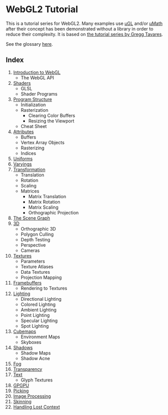 # WebGL2 Tutorial

This is a tutorial series for WebGL2. Many examples use [μGL](https://ugl.lakuna.pw/) and/or [μMath](https://umath.lakuna.pw/) after their concept has been demonstrated without a library in order to reduce their complexity. It is based on [the tutorial series by Gregg Tavares](https://webgl2fundamentals.org/).

See the glossary [here](/a/webgl/glossary).

## Index

1. [Introduction to WebGL](/a/webgl/introduction)
   - The WebGL API
2. [Shaders](/a/webgl/shaders)
   - GLSL
   - Shader Programs
3. [Program Structure](/a/webgl/program-structure)
   - Initialization
   - Rasterization
     - Clearing Color Buffers
     - Resizing the Viewport
   - Cheat Sheet
4. [Attributes](/a/webgl/attributes)
   - Buffers
   - Vertex Array Objects
   - Rasterizing
   - Indices
5. [Uniforms](/a/webgl/uniforms)
6. [Varyings](/a/webgl/varyings)
7. [Transformation](/a/webgl/transformation)
   - Translation
   - Rotation
   - Scaling
   - Matrices
     - Matrix Translation
     - Matrix Rotation
     - Matrix Scaling
     - Orthographic Projection
8. [The Scene Graph](/a/webgl/scene-graph)
9. [3D](/a/webgl/3d)
   - Orthographic 3D
   - Polygon Culling
   - Depth Testing
   - Perspective
   - Cameras
10. [Textures](/a/webgl/textures)
    - Parameters
    - Texture Atlases
    - Data Textures
    - Projection Mapping
11. [Framebuffers](/a/webgl/framebuffers)
    - Rendering to Textures
12. [Lighting](/a/webgl/lighting)
    - Directional Lighting
    - Colored Lighting
    - Ambient Lighting
    - Point Lighting
    - Specular Lighting
    - Spot Lighting
13. [Cubemaps](/a/webgl/cubemaps)
    - Environment Maps
    - Skyboxes
14. [Shadows](/a/webgl/shadows)
    - Shadow Maps
    - Shadow Acne
15. [Fog](/a/webgl/fog)
16. [Transparency](/a/webgl/transparency)
17. [Text](/a/webgl/text)
    - Glyph Textures
18. [GPGPU](/a/webgl/gpgpu)
19. [Picking](/a/webgl/picking)
20. [Image Processing](/a/webgl/image-processing)
21. [Skinning](/a/webgl/skinning)
22. [Handling Lost Context](/a/webgl/lost-context)

